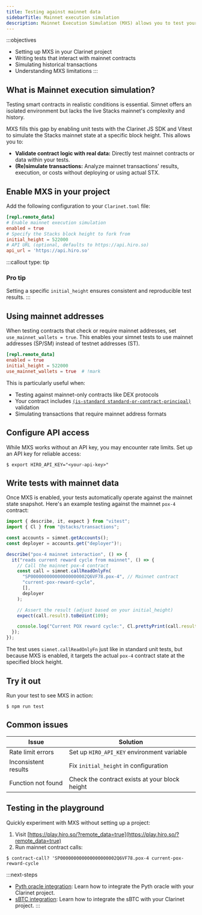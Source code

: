 ```yaml
---
title: Testing against mainnet data
sidebarTitle: Mainnet execution simulation
description: Mainnet Execution Simulation (MXS) allows you to test your Clarity smart contracts using actual data and state from the Stacks mainnet. This powerful feature helps ensure your contracts behave as expected in a live environment.
---
```


:::objectives
- Setting up MXS in your Clarinet project
- Writing tests that interact with mainnet contracts
- Simulating historical transactions
- Understanding MXS limitations
:::

## What is Mainnet execution simulation?

Testing smart contracts in realistic conditions is essential. Simnet offers an isolated environment but lacks the live Stacks mainnet's complexity and history.

MXS fills this gap by enabling unit tests with the Clarinet JS SDK and Vitest to simulate the Stacks mainnet state at a specific block height. This allows you to:

- **Validate contract logic with real data:** Directly test mainnet contracts or data within your tests.
- **(Re)simulate transactions:** Analyze mainnet transactions' results, execution, or costs without deploying or using actual STX.

## Enable MXS in your project

Add the following configuration to your `Clarinet.toml` file:

```toml Clarinet.toml
[repl.remote_data]
# Enable mainnet execution simulation
enabled = true
# Specify the Stacks block height to fork from
initial_height = 522000
# API URL (optional, defaults to https://api.hiro.so)
api_url = 'https://api.hiro.so'
```

:::callout
type: tip
### Pro tip
Setting a specific `initial_height` ensures consistent and reproducible test results.
:::

## Using mainnet addresses

When testing contracts that check or require mainnet addresses, set `use_mainnet_wallets = true`. This enables your simnet tests to use mainnet addresses (SP/SM) instead of testnet addresses (ST).

```toml Clarinet.toml
[repl.remote_data]
enabled = true
initial_height = 522000
use_mainnet_wallets = true  # !mark
```

This is particularly useful when:
- Testing against mainnet-only contracts like DEX protocols
- Your contract includes [`(is-standard standard-or-contract-principal)`](/resources/clarity/reference/functions#is-standard) validation
- Simulating transactions that require mainnet address formats

## Configure API access

While MXS works without an API key, you may encounter rate limits. Set up an API key for reliable access:

```terminal
$ export HIRO_API_KEY="<your-api-key>"
```

## Write tests with mainnet data

Once MXS is enabled, your tests automatically operate against the mainnet state snapshot. Here's an example testing against the mainnet `pox-4` contract:

```ts tests/pox-4.test.ts
import { describe, it, expect } from "vitest";
import { Cl } from "@stacks/transactions";

const accounts = simnet.getAccounts();
const deployer = accounts.get("deployer")!;

describe("pox-4 mainnet interaction", () => {
  it("reads current reward cycle from mainnet", () => {
    // Call the mainnet pox-4 contract
    const call = simnet.callReadOnlyFn(
      "SP000000000000000000002Q6VF78.pox-4", // Mainnet contract
      "current-pox-reward-cycle",
      [],
      deployer
    );

    // Assert the result (adjust based on your initial_height)
    expect(call.result).toBeUint(109);

    console.log("Current POX reward cycle:", Cl.prettyPrint(call.result));
  });
});
```

The test uses `simnet.callReadOnlyFn` just like in standard unit tests, but because MXS is enabled, it targets the actual `pox-4` contract state at the specified block height.

## Try it out

Run your test to see MXS in action:

```terminal
$ npm run test
```

## Common issues

| Issue | Solution |
|-------|----------|
| Rate limit errors | Set up `HIRO_API_KEY` environment variable |
| Inconsistent results | Fix `initial_height` in configuration |
| Function not found | Check the contract exists at your block height |

## Testing in the playground

Quickly experiment with MXS without setting up a project:

1. Visit [https://play.hiro.so/?remote_data=true](https://play.hiro.so/?remote_data=true)
2. Run mainnet contract calls:

```terminal
$ contract-call? 'SP000000000000000000002Q6VF78.pox-4 current-pox-reward-cycle
```

:::next-steps
- [Pyth oracle integration](/tools/clarinet/pyth-oracle-integration): Learn how to integrate the Pyth oracle with your Clarinet project.
- [sBTC integration](/tools/clarinet/sbtc-integration): Learn how to integrate the sBTC with your Clarinet project.
:::
